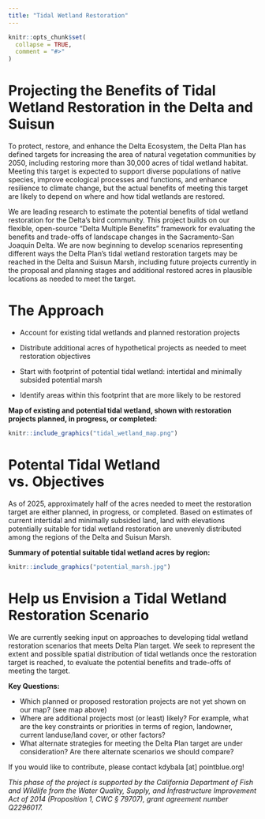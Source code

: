 ```yaml
---
title: "Tidal Wetland Restoration"
---
```


```r
knitr::opts_chunk$set(
  collapse = TRUE,
  comment = "#>"
)
```

# Projecting the Benefits of Tidal Wetland Restoration in the Delta and Suisun

To protect, restore, and enhance the Delta Ecosystem, the Delta Plan has defined targets for increasing the area of natural vegetation communities by 2050, including restoring more than 30,000 acres of tidal wetland habitat. Meeting this target is expected to support diverse populations of native species, improve ecological processes and functions, and enhance resilience to climate change, but the actual benefits of meeting this target are likely to depend on where and how tidal wetlands are restored.

We are leading research to estimate the potential benefits of tidal wetland restoration for the Delta’s bird community. This project builds on our flexible, open-source “Delta Multiple Benefits” framework for evaluating the benefits and trade-offs of landscape changes in the Sacramento-San Joaquin Delta. We are now beginning to develop scenarios representing different ways the Delta Plan’s tidal wetland restoration targets may be reached in the Delta and Suisun Marsh, including future projects currently in the proposal and planning stages and additional restored acres in plausible locations as needed to meet the target.

# The Approach

- Account for existing tidal wetlands and planned restoration projects

- Distribute additional acres of hypothetical projects as needed to meet restoration objectives

- Start with footprint of potential tidal wetland: intertidal and minimally subsided potential marsh

- Identify areas within this footprint that are more likely to be restored

**Map of existing and potential tidal wetland, shown with restoration projects planned, in progress, or completed:**
```r
knitr::include_graphics("tidal_wetland_map.png")
```

# Potental Tidal Wetland vs. Objectives

As of 2025, approximately half of the acres needed to meet the restoration target are either planned, in progress, or completed. Based on estimates of current intertidal and minimally subsided land, land with elevations potentially suitable for tidal wetland restoration are unevenly distributed among the regions of the Delta and Suisun Marsh.

**Summary of potential suitable tidal wetland acres by region:**
```r
knitr::include_graphics("potential_marsh.jpg")
```

# Help us Envision a Tidal Wetland Restoration Scenario

We are currently seeking input on approaches to developing tidal wetland restoration scenarios that meets Delta Plan target. We seek to represent the extent and possible spatial distribution of tidal wetlands once the restoration target is reached, to evaluate the potential benefits and trade-offs of meeting the target.

**Key Questions:**

-   Which planned or proposed restoration projects are not yet shown on our map? (see map above)
-   Where are additional projects most (or least) likely? For example, what are the key constraints or priorities in terms of region, landowner, current landuse/land cover, or other factors?
-   What alternate strategies for meeting the Delta Plan target are under consideration? Are there alternate scenarios we should compare?

If you would like to contribute, please contact kdybala [at] pointblue.org!

*This phase of the project is supported by the California Department of Fish and Wildlife from the Water Quality, Supply, and Infrastructure Improvement Act of 2014 (Proposition 1, CWC § 79707), grant agreement number Q2296017.*

